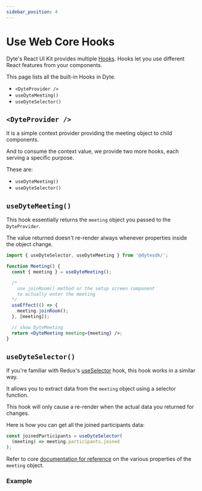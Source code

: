 ```yaml
---
sidebar_position: 4
---
```


# Use Web Core Hooks

Dyte's React UI Kit provides multiple
[Hooks](https://beta.reactjs.org/reference/react). Hooks let you use different
React features from your components.
 
This page lists all the built-in Hooks in Dyte.

- `<DyteProvider />`
- `useDyteMeeting()`
- `useDyteSelector()`

## `<DyteProvider />`

It is a simple context provider providing the meeting object to child
components.
 

And to consume the context value, we provide two more hooks, each serving a
specific purpose.

These are:

- `useDyteMeeting()`
- `useDyteSelector()`

## `useDyteMeeting()`

This hook essentially returns the `meeting` object you passed to the
`DyteProvider`.

The value returned doesn't re-render always whenever properties inside the
object change.

```jsx
import { useDyteSelector, useDyteMeeting } from '@dytesdk/';

function Meeting() {
  const { meeting } = useDyteMeeting();

  /*
    use joinRoom() method or the setup screen component
    to actually enter the meeting
  */
  useEffect(() => {
    meeting.joinRoom();
  }, [meeting]);

  // show DyteMeeting
  return <DyteMeeting meeting={meeting} />;
}
```

## `useDyteSelector()`

If you're familiar with Redux's
[useSelector](https://react-redux.js.org/api/hooks#useselector) hook, this hook
works in a similar way.

It allows you to extract data from the `meeting` object using a selector
function.

This hook will only cause a re-render when the actual data you returned for
changes.

Here is how you can get all the joined participants data:

```jsx
const joinedParticipants = useDyteSelector(
  (meeting) => meeting.participants.joined
);
```

Refer to core [documentation for reference](/web-core/reference/DyteClient) on
the various properties of the `meeting` object.

### Example
 
